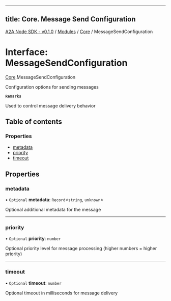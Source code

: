 
---
title: Core. Message Send Configuration
---

[A2A Node SDK - v0.1.0](/api-reference/README) / [Modules](/api-reference/modules) / [Core](/api-reference/modules/Core) / MessageSendConfiguration

# Interface: MessageSendConfiguration

[Core](/api-reference/modules/Core).MessageSendConfiguration

Configuration options for sending messages

**`Remarks`**

Used to control message delivery behavior

## Table of contents

### Properties

- [metadata](Core.MessageSendConfiguration.md#metadata)
- [priority](Core.MessageSendConfiguration.md#priority)
- [timeout](Core.MessageSendConfiguration.md#timeout)

## Properties

### metadata

• `Optional` **metadata**: `Record`\<`string`, `unknown`\>

Optional additional metadata for the message

___

### priority

• `Optional` **priority**: `number`

Optional priority level for message processing (higher numbers = higher priority)

___

### timeout

• `Optional` **timeout**: `number`

Optional timeout in milliseconds for message delivery
